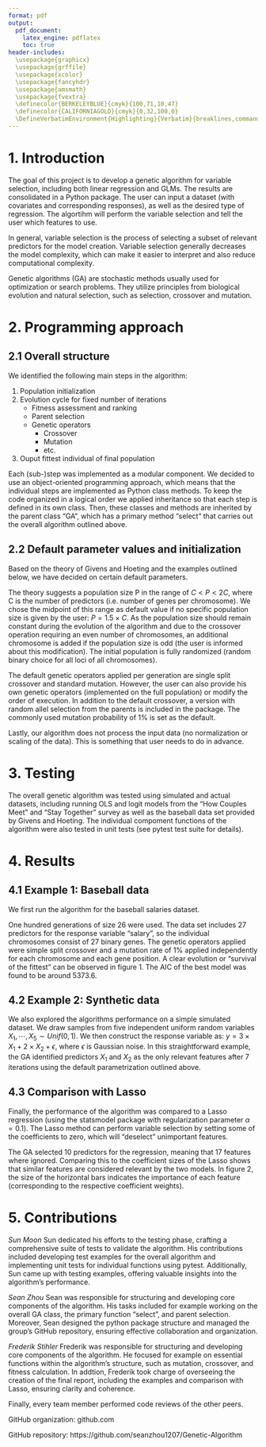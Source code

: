 ```yaml
---
format: pdf
output:
  pdf_document:
    latex_engine: pdflatex
    toc: true
header-includes:
  \usepackage{graphicx}
  \usepackage{grffile}
  \usepackage{xcolor}
  \usepackage{fancyhdr}
  \usepackage{amsmath}
  \usepackage{fvextra}
  \definecolor{BERKELEYBLUE}{cmyk}{100,71,10,47}
  \definecolor{CALIFORNIAGOLD}{cmyk}{0,32,100,0}
  \DefineVerbatimEnvironment{Highlighting}{Verbatim}{breaklines,commandchars=\\\{\}}
---
```


<!---
 Title Page Layout 
--->
\pagestyle{fancy}
\fancyhf{}
\renewcommand{\headrulewidth}{0pt}
\topmargin1mm
\begin{center}
\huge\textbf{Genetic Algorithm for Variable Selection}\par
\vspace{1.75cm}
\huge{STAT 243 - Final Project}\par
\huge\textit{Fall 2023}\par
\vspace{3cm}
\large \textbf{Authors: Sean Zhou, Sun Moon, Frederik Stihler} \par
\large Department of Statistics\par
Instructor: Christopher Paciorek
\par 
\par 
\vspace{1cm}
\large December 13th, 2023\par
\vspace{4cm}
\includegraphics[width=0.4\textwidth]{Berkeley_logo.svg.png} %70% der Textbreite
\end{center}
\thispagestyle{empty}
\newpage
\fancyfoot[C]{\thepage}

# 1. Introduction

The goal of this project is to develop a genetic algorithm for variable selection, including both linear regression and GLMs. The results are consolidated in a Python package. The user can input a dataset (with covariates and corresponding responses), as well as the desired type of regression. The algortihm will perform the variable selection and tell the user which features to use.

In general, variable selection is the process of selecting a subset of relevant predictors for the model creation. Variable selection generally decreases the model complexity, which can make it easier to interpret and also reduce computational complexity.

Genetic algorithms (GA) are stochastic methods usually used for optimization or search problems. They utilize principles from biological evolution and natural selection, such as selection, crossover and mutation.


# 2. Programming approach

## 2.1 Overall structure

We identified the following main steps in the algorithm:

1. Population initialization
2. Evolution cycle for fixed number of iterations
    - Fitness assessment and ranking
    - Parent selection
    - Genetic operators
        - Crossover
        - Mutation
        - etc.
3. Ouput fittest individual of final population

Each (sub-)step was implemented as a modular component. We decided to use an object-oriented programming approach, which means that the individual steps are implemented as Python class methods. To keep the code organized in a logical order we  applied inheritance so that each step is defined in its own class. Then, these classes and methods are inherited by the parent class "GA", which has a primary method "select" that carries out the overall algorithm outlined above.

## 2.2 Default parameter values and initialization

Based on the theory of Givens and Hoeting and the examples outlined below, we have decided on certain default parameters. 

The theory suggests a population size P in the range of $C < P < 2C$, where C is the number of predictors (i.e. number of genes per chromosome). We chose the midpoint of this range as default value if no specific population size is given by the user: $P = 1.5 \times C$. As the population size should remain constant during the evolution of the algorithm and due to the crossover operation requiring an even number of chromosomes, an additional chromosome is added if the population size is odd (the user is informed about this modification). The initial population is fully randomized (random binary choice for all loci of all chromosomes).

The default genetic operators applied per generation are single split crossover and standard mutation. However, the user can also provide his own genetic operators (implemented on the full population) or modify the order of execution. In addition to the default crossover, a version with random allel selection from the parents is included in the package. The commonly used mutation probability of 1% is set as the default. 

Lastly, our algorithm does not process the input data (no normalization or scaling of the data). This is something that user needs to do in advance.

# 3. Testing
The overall genetic algorithm was tested using simulated and actual datasets, including running OLS and logit models from the "How Couples Meet" and "Stay Together" survey as well as the baseball data set provided by Givens and Hoeting. The individual compoment functions of the algorithm were also tested in unit tests (see pytest test suite for details).

# 4. Results

## 4.1 Example 1: Baseball data
We first run the algorithm for the baseball salaries dataset. 

\begin{center}
\includegraphics[width=0.7\textwidth]{GA_results_plot_baseball.png}
\end{center}

One hundred generations of size 26 were used. The data set includes 27 predictors for the response variable "salary", so the individual chromosomes consist of 27 binary genes. The genetic operators applied were simple split crossover and a mutation rate of 1% applied independently for each chromosome and each gene position. A clear evolution or "survival of the fittest" can be observed in figure 1. The AIC of the best model was found to be around 5373.6.

## 4.2 Example 2: Synthetic data
We also explored the algorithms performance on a simple simulated dataset. We draw samples from five independent uniform random variables $X_1, \cdots, X_5 \sim Unif(0,1)$. We then construct the response variable as: $y = 3 \times X_1 + 2 \times X_2 + \epsilon$, where $\epsilon$ is Gaussian noise. In this straightforward example, the GA identified predictors $X_1$ and $X_2$ as the only relevant features after 7 iterations using the default parametrization outlined above.


## 4.3 Comparison with Lasso
Finally, the performance of the algorithm was compared to a Lasso regression (using the statsmodel package with regularization parameter $\alpha=0.1$). The Lasso method can perform variable selection by setting some of the coefficients to zero, which will "deselect" unimportant features.

\begin{center}
\includegraphics[width=0.7\textwidth]{Lasso_comparison.png}
\end{center}

The GA selected 10 predictors for the regression, meaning that 17 features where ignored. Comparing this to the coefficient sizes of the Lasso shows that similar features are considered relevant by the two models. In figure 2, the size of the horizontal bars indicates the importance of each feature (corresponding to the respective coefficient weights).

# 5. Contributions

*Sun Moon* 
Sun dedicated his efforts to the testing phase, crafting a comprehensive suite of tests to validate the algorithm. His contributions included developing test examples for the overall algorithm and implementing unit tests for individual functions using pytest. Additionally, Sun came up with testing examples, offering valuable insights into the algorithm's performance.

*Sean Zhou*
Sean was responsible for structuring and developing core components of the algorithm. His tasks included for example working on the overall GA class, the primary function "select", and parent selection. Moreover, Sean designed the python package structure and managed the group's GitHub repository, ensuring effective collaboration and organization.

*Frederik Stihler*
Frederik was responsible for structuring and developing core components of the algorithm. He focused for example on essential functions within the algorithm's structure, such as mutation, crossover, and fitness calculation. In addtion, Frederik took charge of overseeing the creation of the final report, including the examples and comparison with Lasso, ensuring clarity and coherence.

Finally, every team member performed code reviews of the other peers.


\newpage
GitHub organization: github.com \par
GitHub repository: https://github.com/seanzhou1207/Genetic-Algorithm

